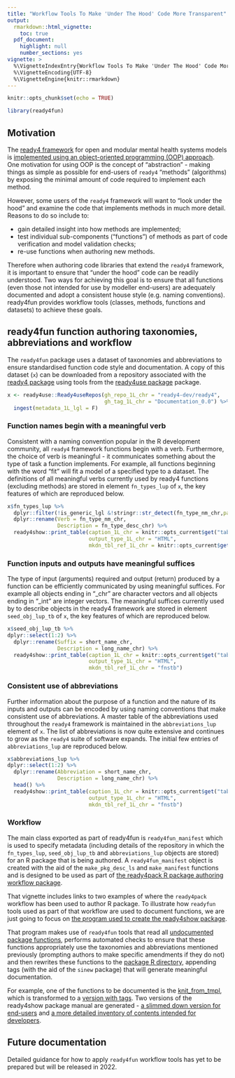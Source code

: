 ```yaml
---
title: "Workflow Tools To Make 'Under The Hood' Code More Transparent"
output: 
  rmarkdown::html_vignette:
    toc: true
  pdf_document:
    highlight: null
    number_sections: yes
vignette: >
  %\VignetteIndexEntry{Workflow Tools To Make 'Under The Hood' Code More Transparent}
  %\VignetteEncoding{UTF-8}
  %\VignetteEngine{knitr::rmarkdown}
---
```

```r
knitr::opts_chunk$set(echo = TRUE)
```
```r
library(ready4fun)
```

## Motivation

The [ready4 framework](https://www.ready4-dev.com/) for open and modular mental health systems models is [implemented using an object-oriented programming (OOP) approach](https://ready4-dev.github.io/ready4class/articles/V_01.html). One motivation for using OOP is the concept of "abstraction" - making things as simple as possible for end-users of `ready4` "methods" (algorithms) by exposing the minimal amount of code required to implement each method.

However, some users of the `ready4` framework will want to "look under the hood" and examine the code that implements methods in much more detail. Reasons to do so include to:

 - gain detailed insight into how methods are implemented;
 - test individual sub-components ("functions") of methods as part of code verification and model validation checks;
 - re-use functions when authoring new methods.

Therefore when authoring code libraries that extend the `ready4` framework, it is important to ensure that "under the hood" code can be readily understood. Two ways for achieving this goal is to ensure that all functions (even those not intended for use by modeller end-users) are adequately documented and adopt a consistent house style (e.g. naming conventions). ready4fun provides workflow tools (classes, methods, functions and datasets) to achieve these goals.

## ready4fun function authoring taxonomies, abbreviations and workflow

The `ready4fun` package uses a dataset of taxonomies and abbreviations to ensure standardised function code style and documentation. A copy of this dataset (`x`) can be downloaded from a repository associated with the [ready4 package](https://ready4-dev.github.io/ready4/) using tools from the [ready4use package](https://ready4-dev.github.io/ready4use/) package.

```r
x <- ready4use::Ready4useRepos(gh_repo_1L_chr = "ready4-dev/ready4",
                               gh_tag_1L_chr = "Documentation_0.0") %>%
  ingest(metadata_1L_lgl = F)
```

### Function names begin with a meaningful verb

Consistent with a naming convention popular in the R development community, all `ready4` framework functions begin with a verb. Furthermore, the choice of verb is meaningful - it communicates something about the type of task a function implements. For example, all functions beginning with the word "fit" will fit a model of a specified type to a dataset. The definitions of all meaningful verbs currently used by ready4 functions (excluding methods) are stored in element `fn_types_lup` of `x`, the key features of which are reproduced below.

```r
x$fn_types_lup %>% 
  dplyr::filter(!is_generic_lgl &!stringr::str_detect(fn_type_nm_chr,pattern = " ")) %>% dplyr::select(1:2) %>%
  dplyr::rename(Verb = fn_type_nm_chr,
                Description = fn_type_desc_chr) %>%
  ready4show::print_table(caption_1L_chr = knitr::opts_current$get("tab.cap"),
                          output_type_1L_chr = "HTML",
                          mkdn_tbl_ref_1L_chr = knitr::opts_current$get("tab.id"))
```

### Function inputs and outputs have meaningful suffices

The type of input (arguments) required and output (return) produced by a function can be efficiently communicated by using meaningful suffices. For example all objects ending in "_chr" are character vectors and all objects ending in "_int" are integer vectors. The meaningful suffices currently used by to describe objects in the ready4 framework are stored in element `seed_obj_lup_tb` of `x`, the key features of which are reproduced below.

```r
x$seed_obj_lup_tb %>% 
dplyr::select(1:2) %>%
  dplyr::rename(Suffix = short_name_chr,
                Description = long_name_chr) %>%
  ready4show::print_table(caption_1L_chr = knitr::opts_current$get("tab.cap"),
                          output_type_1L_chr = "HTML",
                          mkdn_tbl_ref_1L_chr = "fnstb")
```

### Consistent use of abbreviations

Further information about the purpose of a function and the nature of its inputs and outputs can be encoded by using naming conventions that make consistent use of abbreviations. A master table of the abbreviations used throughout the `ready4` framework is maintained in the `abbreviations_lup` element of `x`. The list of abbreviations is now quite extensive and continues to grow as the `ready4` suite of software expands. The initial few entries of `abbreviations_lup` are reproduced below.

```r
x$abbreviations_lup %>% 
dplyr::select(1:2) %>%
  dplyr::rename(Abbreviation = short_name_chr,
                Description = long_name_chr) %>%
  head() %>%
  ready4show::print_table(caption_1L_chr = knitr::opts_current$get("tab.cap"),
                          output_type_1L_chr = "HTML",
                          mkdn_tbl_ref_1L_chr = "fnstb")
```

### Workflow

The main class exported as part of ready4fun is `ready4fun_manifest` which is used to specify metadata (including details of the repository in which the `fn_types_lup`, `seed_obj_lup_tb` and `abbreviations_lup` objects are stored) for an R package that is being authored. A `ready4fun_manifest` object is created with the aid of the `make_pkg_desc_ls` and `make_manifest` functions and is designed to be used as part of [the ready4pack R package authoring workflow package](https://ready4-dev.github.io/ready4pack/articles/V_01.html). 

That vignette includes links to two examples of where the `ready4pack` workflow has been used to author R package. To illustrate how `readyfun` tools used as part of that workflow are used to document functions, we are just going to focus on [the program used to create the ready4show package](https://github.com/ready4-dev/ready4show/blob/main/data-raw/DATASET.R).

That program makes use of `ready4fun` tools that read all [undocumented package functions](https://github.com/ready4-dev/ready4show/tree/main/data-raw/fns), performs automated checks to ensure that these functions appropriately use the taxonomies and abbreviations mentioned previously (prompting authors to make specific amendments if they do not) and then rewrites these functions to the [package R directory](https://github.com/ready4-dev/ready4show/tree/main/R), appending tags (with the aid of the `sinew` package) that will generate meaningful documentation. 

For example, one of the functions to be documented is the [knit_from_tmpl](https://github.com/ready4-dev/ready4show/blob/main/data-raw/fns/knit.R), which is transformed to a [version with tags](https://github.com/ready4-dev/ready4show/blob/main/R/fn_knit.R). Two versions of the ready4show package manual are generated - [a slimmed down version for end-users](https://github.com/ready4-dev/ready4show/releases/download/Documentation_0.0/ready4show_User.pdf) and [a more detailed inventory of contents intended for developers](https://github.com/ready4-dev/ready4show/releases/download/Documentation_0.0/ready4show_Developer.pdf).


## Future documentation

Detailed guidance for how to apply `ready4fun` workflow tools has yet to be prepared but will be released in 2022.
